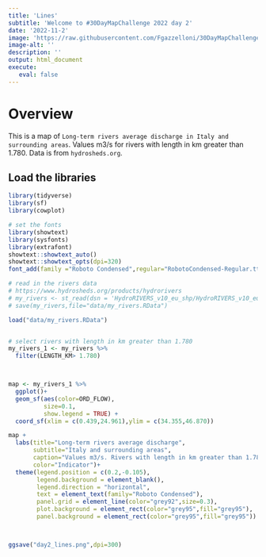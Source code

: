 ```yaml
---
title: 'Lines'
subtitle: 'Welcome to #30DayMapChallenge 2022 day 2'
date: '2022-11-2'
image: 'https://raw.githubusercontent.com/Fgazzelloni/30DayMapChallenge/master/2022/day2_lines/day2_lines.png'
image-alt: ''
description: ''
output: html_document
execute: 
   eval: false
---
```



# Overview

This is a map of `Long-term rivers average discharge in Italy and surrounding areas`. Values m3/s for rivers with length in km greater than 1.780. Data is from `hydrosheds.org`.



## Load the libraries
```r

library(tidyverse)
library(sf)
library(cowplot)

# set the fonts
library(showtext)
library(sysfonts)
library(extrafont)
showtext::showtext_auto()
showtext::showtext_opts(dpi=320)
font_add(family ="Roboto Condensed",regular="RobotoCondensed-Regular.ttf")

# read in the rivers data
# https://www.hydrosheds.org/products/hydrorivers
# my_rivers <- st_read(dsn = 'HydroRIVERS_v10_eu_shp/HydroRIVERS_v10_eu.shp') 
# save(my_rivers,file="data/my_rivers.RData")

load("data/my_rivers.RData")


# select rivers with length in km greater than 1.780
my_rivers_1 <- my_rivers %>% 
  filter(LENGTH_KM> 1.780)



map <- my_rivers_1 %>% 
  ggplot()+
  geom_sf(aes(color=ORD_FLOW),
          size=0.1,
          show.legend = TRUE) +
  coord_sf(xlim = c(0.439,24.961),ylim = c(34.355,46.870))

map +
  labs(title="Long-term rivers average discharge",
       subtitle="Italy and surrounding areas",
       caption="Values m3/s. Rivers with length in km greater than 1.780.\nLength of discharge indicator: high (1) to low (10)\n#30DayMapChallenge 2022 Day 2: Lines\nDataSource: hydrosheds.org | Map: Federica Gazzelloni (@fgazzelloni)",
       color="Indicator")+
  theme(legend.position = c(0.2,-0.105),
        legend.background = element_blank(),
        legend.direction = "horizontal",
        text = element_text(family="Roboto Condensed"),
        panel.grid = element_line(color="grey92",size=0.3),
        plot.background = element_rect(color="grey95",fill="grey95"),
        panel.background = element_rect(color="grey95",fill="grey95"))



ggsave("day2_lines.png",dpi=300)

```
